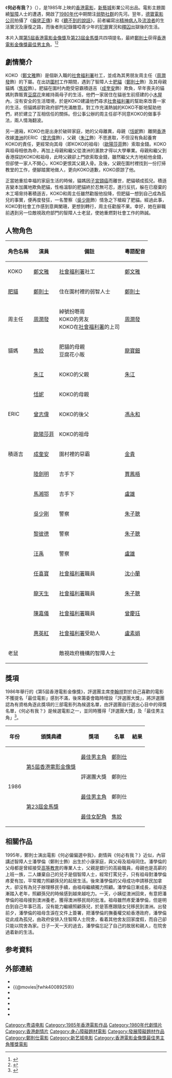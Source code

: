 {{Refimprove|time=2020-02-25T10:41:00+08:00}}
{{Infobox Film
| name               = 何必有我？
| original_name      = ''{{lang|en|Why Me?}}''
| image              = Why Me DVD cover.jpg
| caption            = 電影DVD封面
| director           = [[鄭則士|鄭則士]]
| producer           = [[黃百鳴|黃百鳴]]
| producer_2         = 黎永強、溫嘉文
| writer             = 黃百鳴、鄭則士、[[鄭忠泰|鄭忠泰]]
| starring           = [[周潤發|周潤發]]<br>[[鄭則士|鄭則士]]<br>[[鄭文雅|鄭文雅]]<br>[[焦姣|焦姣]]
| music              = [[鮑比達|鮑比達]]
| movie_music        = 
| cinematography     = 
| editing            = [[黃銘林|黃銘林]]
| production_company = [[新藝城影業公司|新藝城影業公司]]
| distributor        = [[金藝城影帶發行公司|金藝城影帶發行公司]]
| released           = {{HKG-1959}}：{{film date|1985|10|29}}
| runtime            = 91 分鐘
| country            = {{英屬香港電影}}
| language           = [[粵語|粵語]]
| awards             = [[鄭則仕|鄭則仕]][[香港電影金像獎|香港電影金像獎]]最佳男主角
| budget             = 
| gross              = [[HK$|HK$]] 7,060,507.00
| amg_id             = 
| imdb_id            = tt0089259
| preceded_by        = 
| followed_by        = 
| tw_name = 
| hk_name =
| cn_name = 
| ja_name = 
}}

《'''何必有我？'''》（{{lang-en|''Why Me?''}}），是1985年上映的[[香港電影|香港電影]]，[[新藝城|新藝城]]影業公司出品。電影主題圍繞[[智障|智障]]人士的遭遇，開啟了[[1980年代香港|1980年代]]中期關注[[弱勢社群|弱勢社群]]的先河。翌年，[[德寶電影公司|德寶電影公司]]拍攝了《[[癲佬正傳|癲佬正傳]]》和《[[聽不到的說話_(電影)|聽不到的說話]]》，前者編寫出[[精神病人|精神病人]]及[[流浪者|流浪者]]的生活實況及康復之路，而後者則記錄聾啞青少年的[[犯罪|犯罪]]實況和[[釋囚|釋囚]]出獄後的生活。

本片入圍[[第5屆香港電影金像獎|第5屆香港電影金像獎]]及[[第23屆金馬獎|第23屆金馬獎]]共四項提名，最終[[鄭則士|鄭則士]]获得[[香港電影金像獎最佳男主角|香港電影金像獎最佳男主角]]。<ref>{{cite web|url=http://www.hkfaa.com/winnerlist05.html|title=第5屆香港電影金像獎提名及得獎名單|publisher=香港電影金像獎|accessdate=2021-04-24|archive-date=2019-04-14|archive-url=https://web.archive.org/web/20190414083703/http://www.hkfaa.com/winnerlist05.html|dead-url=no}}</ref><ref>{{cite web|url=https://www.goldenhorse.org.tw/awards/nw/?serach_type=award&sc=8&search_regist_year=1986&ins=18|title=第23屆金馬獎得獎名單|work=台北金馬影展|accessdate=2021-05-11|language=zh-tw|archive-url=https://web.archive.org/web/20210511104818/https://www.goldenhorse.org.tw/awards/nw/?serach_type=award&sc=8&search_regist_year=1986&ins=18|archive-date=2021-05-11|dead-url=no}}</ref>

== 劇情簡介 ==
KOKO（[[鄭文雅|鄭文雅]]飾）是個新入職的[[社會福利署|社會福利署]]社工，並成為其男朋友周主任（[[周潤發|周潤發]]飾）的下屬。在出訪[[圍村|圍村]]工作期間，遇到了智障人士[[肥貓_(虛構角色)|肥貓]]（[[鄭則士|鄭則士]]飾）及其母親貓媽（[[焦姣|焦姣]]飾）。肥貓在圍村內飽受惡霸積遜吉（[[成奎安|成奎安]]飾）欺負，早年喪夫的貓媽則靠販賣[[豆腐花|豆腐花]]來維持兩母子的生活，他們一家居住在貓爸生前搭建的小[[寮屋|木屋]]內，沒有安全的生活環境，於是KOKO建議他們尋求[[社會福利署|社會福利署]]的幫助來改善一家的生活，但貓媽卻對政府部門充滿敵意。對工作充滿熱誠的KOKO不斷地幫助他們，終於建立了互相信任的關係。但公事公辦的周主任卻不同意KOKO的做事手法，兩人情海翻波。

另一邊廂，KOKO也是出身於破碎家庭，她的父母離異，母親（[[恬妮|恬妮]]飾）離開[[香港|香港]]改嫁[[澳洲|澳洲]]的ERIC（[[曾志偉|曾志偉]]飾），父親（[[朱江|朱江]]飾）不思進取，不但沒有負起養育KOKO的責任，更經常向其母（即KOKO的祖母）（[[歐陽莎菲|歐陽莎菲]]飾）索取金錢。KOKO與祖母相依為命，再加上母親和繼父從澳洲的滙款才得以大學畢業。母親和繼父到香港探訪KOKO和祖母，此時父親卻上門欲索取金錢，雖然繼父大方地給他金錢，但卻使一家人不開心，KOKO更恨其父親入骨。及後，父親在圍村裡找到一份打掃教堂的工作，便腳踏實地做人，更向KOKO道歉，KOKO原諒了他。

正當她重拾幸福的家庭生活的時候，貓媽因[[子宮頸癌|子宮頸癌]]而離世，肥貓頓成孤兒。積遜吉變本加厲地欺負肥貓，性格溫馴的肥貓終於忍無可忍，進行反抗，躲在已廢棄的木工場脅持著積遜吉，KOKO和周主任雖然勸服他投降，但肥貓一想到自己成為孤兒的事實，便再度發狂，一名警察（[[吳少剛|吳少剛]]飾）情急之下槍殺了肥貓。經過此事，KOKO對社會工作感到意興闌珊，更想到轉行，周主任勸服不果。幸好，她在辭職前遇到另一位敵視政府部門的智障人士老鼠，使她重燃對社會工作的熱誠。

== 人物角色 ==
{| class="wikitable" 
|- 
! 角色名稱 || 演員 || 備註  || 粵語配音
|- 
| KOKO || [[鄭文雅|鄭文雅]] || [[社會福利署|社會福利署]]社工   ||   [[鄭文雅|鄭文雅]]
|- 
| [[肥貓_(虛構角色)|肥貓]] || [[鄭則士|鄭則士]] || 住在圍村裡的弱智人士   || [[鄭則士|鄭則士]]
|- 
| 周主任 || [[周潤發|周潤發]] || 綽號扮嘢周<br>KOKO的男友<br>KOKO在[[社會福利署|社會福利署]]的上司  || [[周潤發|周潤發]] 
|- 
| 貓媽 || [[焦姣|焦姣]] || 肥貓的母親<br>豆腐花小販  ||  [[龍寶鈿|龍寶鈿]]
|- 
|  || [[朱江|朱江]] || KOKO的父親  ||  [[朱江|朱江]]
|-
|  || [[恬妮|恬妮]] || KOKO的母親  ||
|-
| ERIC || [[曾志偉|曾志偉]] || KOKO的後父  || [[馮永和|馮永和]]
|-
|  || [[歐陽莎菲|歐陽莎菲]] || KOKO的祖母 ||
|-
| 積遜吉 || [[成奎安|成奎安]] || 圍村裡的惡霸  || [[金貴|金貴]]
|-
|   || [[陸劍明|陸劍明]] || 吉手下  || [[賈鳳梧|賈鳳梧]]
|-
|   || [[馬湘鄂|馬湘鄂]] || 吉手下  || [[盧雄|盧雄]]
|-
|  || [[吳少剛|吳少剛]] || 警察  || [[朱子聰|朱子聰]]
|-
|  || [[黎彼德|黎彼德]] || 警察  || [[朱子聰|朱子聰]]
|-
|  || [[汪禹|汪禹]] || 警察  || [[盧雄|盧雄]]
|-
|  || [[任喜寶|任喜寶]] || [[社會福利署|社會福利署]]職員 || [[沈小蘭|沈小蘭]]
|- 
|  || [[龍天生|龍天生]] || [[社會福利署|社會福利署]]職員  ||  [[朱子聰|朱子聰]]
|-
|  || [[陳嘉儀|陳嘉儀]] || [[社會福利署|社會福利署]]職員  ||  [[曾慶珏|曾慶珏]]
|-
|  || [[惠英紅|惠英紅]] || [[社會福利署|社會福利署]]受助人  ||  [[盧素娟|盧素娟]]
|-
| 老鼠 || || 敵視政府機構的智障人士  ||
|}

==獎項==
1986年舉行的《第5屆香港電影金像獎》，評選團主席[[李翰祥|李翰祥]]對於自己喜歡的電影不獲提名「最佳電影」感到不滿，後來籌委會臨時增設「評選團大獎」，將評選團認為有資格角逐此獎項的三部電影列為候選名單，由評選團自行選出心目中的得獎名單，《何必有我？》是候選電影之一，並同時獲得「評選團大獎」及「最佳男主角」<ref>{{Cite book | author =魏君子| title =光影裏的浪花：香港電影脈絡回憶|location =香港|publisher =中華書局(香港)有限公司| date =2019-05-01| pages =511| ISBN =9789888572496|language =zh}}</ref>。

{|class="wikitable"
|-
!年份!!頒獎典禮!!獎項!!名單!!結果
|-
|rowspan="4"|1986
|rowspan="2"|[[第5屆香港電影金像獎|第5屆香港電影金像獎]]||[[香港電影金像獎最佳男主角|最佳男主角]]||[[鄭則仕|鄭則仕]]||{{won}}
|-
|評選團大獎||鄭則仕||{{won}}
|-
|rowspan="2"|[[第23屆金馬獎|第23屆金馬獎]]||[[金馬獎最佳男主角|最佳男主角]]||鄭則仕||{{nom}}
|-
|[[金馬獎最佳女配角|最佳女配角]]||[[焦姣|焦姣]]||{{nom}}
|}

== 相關作品 ==
1995年，鄭則士演出電影《何必偏偏選中我》，劇情與《何必有我？》近似，內容講述智障人士潘學倫（鄭則士飾）出生於小康家庭，與父母及祖母同住。潘學倫的父母都是曾經接受[[高等教育|高等教育]]的專業人士，父親是銀行的高級職員，母親也是高薪的上班一族，二人嫌棄自己的兒子是個智障人士，經常打罵兒子，只有祖母對潘學倫疼愛有加，平常獨力照顧孫兒的起居生活。後來潘學倫的父母成功申請移民加拿大，卻沒有為兒子辦理移民手續，由祖母繼續獨力照顧。潘學倫日漸成長，祖母逐漸踏入老年，照顧孫兒的時候感到越來越吃力。一天，小姨從澳洲回來，有意把潘學倫的祖母接到澳洲養老，獲得澳洲移民局的批准。祖母雖然疼愛潘學倫，但是明白到自己年事已高，沒有能力繼續照顧孫兒，於是答應跟隨女兒移民到澳洲。出發前夕，潘學倫的祖母含淚在文件上簽署，把潘學倫的撫養權交給香港政府，潘學倫從此成為孤兒，由政府安排入住智障人士院舍，看着其他舍友回家度假，而自己卻只能以院舍為家。日子一天一天的過去，潘學倫忘記了自己的故居和親人，在院舍過着新的生活。

== 参考資料 ==
{{reflist}}

== 外部連結 ==
*{{hkmdb title|6740}}
*{{@movies|fwhk40089259}}
*{{douban}}
*{{Mtime|24109}}
*{{Amg movie|285846}}
*{{rotten-tomatoes|1068559-why_me}}
*{{imdb title|0089259}}

{{周润发}}
{{DEFAULTSORT:HE}}
[[Category:粤语电影|Category:粤语电影]]
[[Category:1985年香港電影作品|Category:1985年香港電影作品]]
[[Category:1980年代劇情片|Category:1980年代劇情片]]
[[Category:香港劇情片|Category:香港劇情片]]
[[Category:身心障礙題材電影|Category:身心障礙題材電影]]
[[Category:發展障礙題材作品|Category:發展障礙題材作品]]
[[Category:鄭則仕電影|Category:鄭則仕電影]]
[[Category:新艺城电影|Category:新艺城电影]]
[[Category:香港電影金像獎最佳男主角獲獎電影|Category:香港電影金像獎最佳男主角獲獎電影]]